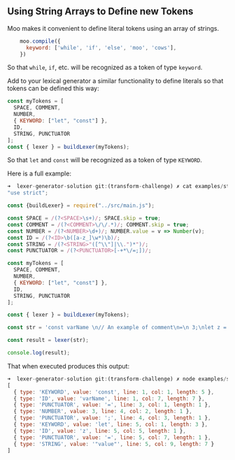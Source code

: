 ## Using String Arrays to Define new Tokens

Moo makes it convenient to define literal tokens using an array of strings.

```js showLineNumbers
    moo.compile({
      keyword: ['while', 'if', 'else', 'moo', 'cows'],
    })
```

So that `while`, `if`, etc.  will be recognized as a token of type  `keyword`.

Add to your lexical generator a similar functionality to define literals so that tokens can be defined this way:

```js {4} showLineNumbers
const myTokens = [
  SPACE, COMMENT, 
  NUMBER, 
  { KEYWORD: ["let", "const"] },
  ID, 
  STRING, PUNCTUATOR
];
const { lexer } = buildLexer(myTokens);
```

So that `let` and `const` will be recognized as a token of type  `KEYWORD`.

Here is a full example:

```js
➜  lexer-generator-solution git:(transform-challenge) ✗ cat examples/strings-array-challenge.js  
"use strict";

const {buildLexer} = require("../src/main.js");

const SPACE = /(?<SPACE>\s+)/; SPACE.skip = true;
const COMMENT = /(?<COMMENT>\/\/.*)/; COMMENT.skip = true;
const NUMBER = /(?<NUMBER>\d+)/; NUMBER.value = v => Number(v);
const ID = /(?<ID>\b([a-z_]\w*)\b)/;
const STRING = /(?<STRING>"([^\\"]|\\.")*")/;
const PUNCTUATOR = /(?<PUNCTUATOR>[-+*\/=;])/;

const myTokens = [
  SPACE, COMMENT, 
  NUMBER, 
  { KEYWORD: ["let", "const"] },
  ID, 
  STRING, PUNCTUATOR
];

const { lexer } = buildLexer(myTokens);

const str = 'const varName \n// An example of comment\n=\n 3;\nlet z = "value"';

const result = lexer(str);

console.log(result);
```

That when executed produces this output:

```js showLineNumbers
➜  lexer-generator-solution git:(transform-challenge) ✗ node examples/strings-array-challenge.js 
[
  { type: 'KEYWORD', value: 'const', line: 1, col: 1, length: 5 },
  { type: 'ID', value: 'varName', line: 1, col: 7, length: 7 },
  { type: 'PUNCTUATOR', value: '=', line: 3, col: 1, length: 1 },
  { type: 'NUMBER', value: 3, line: 4, col: 2, length: 1 },
  { type: 'PUNCTUATOR', value: ';', line: 4, col: 3, length: 1 },
  { type: 'KEYWORD', value: 'let', line: 5, col: 1, length: 3 },
  { type: 'ID', value: 'z', line: 5, col: 5, length: 1 },
  { type: 'PUNCTUATOR', value: '=', line: 5, col: 7, length: 1 },
  { type: 'STRING', value: '"value"', line: 5, col: 9, length: 7 }
]
```
